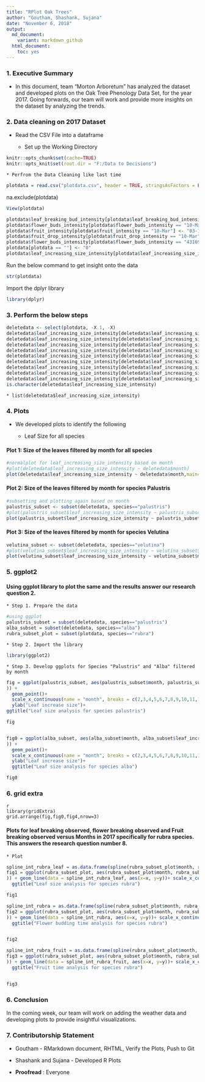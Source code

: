 ```yaml
---
title: "RPlot Oak Trees"
author: "Goutham, Shashank, Sujana"
date: "November 6, 2018"
output: 
  md_document:
    variant: markdown_github
  html_document:
    toc: yes
---
```


### 1. Executive Summary

* In this document, team "Morton Arboretum" has analyzed the dataset  and developed plots on the Oak Tree Phenology Data Set, for the year 2017. Going forwards, our team will work and provide more insights on the dataset by analyzing the trends.

### 2. Data cleaning on 2017 Dataset

* Read the CSV File into a dataframe

    * Set up the Working Directory

```r
knitr::opts_chunk$set(cache=TRUE)
knitr::opts_knit$set(root.dir = "F:/Data to Decisions") 
```

    * Perfrom the Data Cleaning like last time

```r
plotdata = read.csv("plotdata.csv", header = TRUE, stringsAsFactors = FALSE)
```
na.exclude(plotdata)

```r
View(plotdata)
```

```r
plotdata$leaf_breaking_bud_intensity[plotdata$leaf_breaking_bud_intensity == "10-Mar"] <- "03-10"
plotdata$flower_buds_intensity[plotdata$flower_buds_intensity == "10-Mar"] <- "03-10"
plotdata$fruit_intensity[plotdata$fruit_intensity == "10-Mar"] <- "03-10"
plotdata$fruit_drop_intensity[plotdata$fruit_drop_intensity == "10-Mar"] <- "03-10"
plotdata$flower_buds_intensity[plotdata$flower_buds_intensity == "43169.00"] <- "03-10"
plotdata[plotdata == ""] <- "0"
plotdata$leaf_increasing_size_intensity[plotdata$leaf_increasing_size_intensity == "0"] <- "1"

```

Run the below command to get insight onto the data
```r
str(plotdata)
```

Import the dplyr library

```r
library(dplyr)
```

### 3. Perform the below steps

```r
deletedata <- select(plotdata, -X.1, -X)
deletedata$leaf_increasing_size_intensity[deletedata$leaf_increasing_size_intensity == "0"] <- as.numeric("1")
deletedata$leaf_increasing_size_intensity[deletedata$leaf_increasing_size_intensity == "5-24%"] <- as.numeric("2")
deletedata$leaf_increasing_size_intensity[deletedata$leaf_increasing_size_intensity == "<25%"] <- as.numeric("2")
deletedata$leaf_increasing_size_intensity[deletedata$leaf_increasing_size_intensity == "25-49%"] <- "3"
deletedata$leaf_increasing_size_intensity[deletedata$leaf_increasing_size_intensity == "25-49"] <- "3"
deletedata$leaf_increasing_size_intensity[deletedata$leaf_increasing_size_intensity == "50-74%"] <- "4"
deletedata$leaf_increasing_size_intensity[deletedata$leaf_increasing_size_intensity == "50-74% "] <- "4"
deletedata$leaf_increasing_size_intensity[deletedata$leaf_increasing_size_intensity == "75-94%"] <- "5"
deletedata$leaf_increasing_size_intensity[deletedata$leaf_increasing_size_intensity == ">95%"] <- "6"
is.character(deletedata$leaf_increasing_size_intensity)

```
    * list(deletedata$leaf_increasing_size_intensity)


### 4. Plots

* We developed plots to identify the following

    * Leaf Size for all species

#### Plot 1: Size of the leaves filtered by month for all species
```r
#normalplot for leaf_increasing_size_intensity based on month
#plot(deletedata$leaf_increasing_size_intensity ~ deletedata$month)
plot(deletedata$leaf_increasing_size_intensity ~ deletedata$month,main="Leaf size analysis",xlab="month",ylab="leaf size intensity")
```


#### Plot 2: Size of the leaves filtered by month for species Palustris
```r
#subsetting and plotting again based on month
palustris_subset <- subset(deletedata, species=="palustris")
#plot(palustris_subset$leaf_increasing_size_intensity ~ palustris_subset$month)
plot(palustris_subset$leaf_increasing_size_intensity ~ palustris_subset$month,main="Leaf size analysis for palustris",xlab="month",ylab="leaf size intensity")
```

#### Plot 3: Size of the leaves filtered by month for species Velutina

```r
velutina_subset <- subset(deletedata, species=="velutina")
#plot(velutina_subset$leaf_increasing_size_intensity ~ velutina_subset$month)
plot(velutina_subset$leaf_increasing_size_intensity ~ velutina_subset$month,main="Leaf size analysis for velutina",xlab="month",ylab="leaf size intensity")
```

### 5. ggplot2

#### Using ggplot library to plot the same and the results answer our research question 2.

    * Step 1. Prepare the data
```r
#using ggplot
palustris_subset = subset(deletedata, species=="palustris")
alba_subset = subset(deletedata, species=="alba")
rubra_subset_plot = subset(plotdata, species=="rubra")

```

    * Step 2. Import the library
```r
library(ggplot2)
```

    * Step 3. Develop ggplots for Species "Palustris" and "Alba" filtered by month
```r
fig = ggplot(palustris_subset, aes(palustris_subset$month, palustris_subset$leaf_increasing_size_intensity
)) + 
  geom_point()+ 
  scale_x_continuous(name = "month", breaks = c(2,3,4,5,6,7,8,9,10,11,12))+ 
  ylab("Leaf increase size")+
ggtitle("Leaf size analysis for species palustris") 

fig


fig0 = ggplot(alba_subset, aes(alba_subset$month, alba_subset$leaf_increasing_size_intensity
)) + 
  geom_point()+ 
  scale_x_continuous(name = "month", breaks = c(2,3,4,5,6,7,8,9,10,11,12))+ 
  ylab("Leaf increase size")+
  ggtitle("Leaf size analysis for species alba")   

fig0

```

### 6. grid extra

```
{r grid extra}

library(gridExtra)
grid.arrange(fig,fig0,fig4,nrow=3)

```

#### Plots for leaf breaking observed, flower breaking observed and Fruit breaking observed versus Months in 2017 specifically for rubra species. This answers the research question number 8.

    * Plot

```r
spline_int_rubra_leaf = as.data.frame(spline(rubra_subset_plot$month, rubra_subset_plot$leaf_breaking_bud_observed))
fig1 = ggplot(rubra_subset_plot, aes(rubra_subset_plot$month, rubra_subset_plot$leaf_breaking_bud_observed
)) + geom_line(data = spline_int_rubra_leaf, aes(x=x, y=y))+ scale_x_continuous(name = "month", breaks = c(2,3,4,5,6,7,8,9,10,11,12)) + scale_y_continuous(name = "Leaf budding time", limits = c(-0.01,1), breaks = c(0,1))+
  ggtitle("Leaf size analysis for species rubra")

fig1  

spline_int_rubra = as.data.frame(spline(rubra_subset_plot$month, rubra_subset_plot$flower_buds_observed))
fig2 = ggplot(rubra_subset_plot, aes(rubra_subset_plot$month, rubra_subset_plot$flower_buds_observed
)) + geom_line(data = spline_int_rubra, aes(x=x, y=y))+ scale_x_continuous(name = "month", breaks = c(2,3,4,5,6,7,8,9,10,11,12)) + scale_y_continuous(name = "Flower budding time", limits = c(-0.01,1), breaks = c(0,1))+
  ggtitle("Flower budding time analysis for species rubra")


fig2

spline_int_rubra_fruit = as.data.frame(spline(rubra_subset_plot$month, rubra_subset_plot$fruit_observed))
fig3 = ggplot(rubra_subset_plot, aes(rubra_subset_plot$month, rubra_subset_plot$fruit_observed
)) + geom_line(data = spline_int_rubra_fruit, aes(x=x, y=y))+ scale_x_continuous(name = "month", breaks = c(2,3,4,5,6,7,8,9,10,11,12)) + scale_y_continuous(name = "Fruit observed time", limits = c(-0.01,1.1), breaks = c(0,1))+
  ggtitle("Fruit time analysis for species rubra")


fig3

```


### 6. Conclusion

In the coming week, our team will work on adding the weather data and developing plots to provide insightful visualizations.


### 7. Contributorship Statement

* Goutham - RMarkdown document, RHTML, Verify the Plots, Push to Git
* Shashank and Sujana - Developed R Plots


* **Proofread** : Everyone
